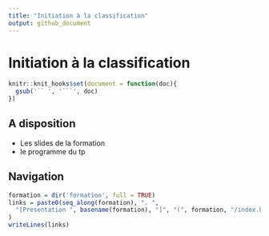 ```yaml
---
title: "Initiation à la classification"
output: github_document
---
```


# Initiation à la classification



```r
knitr::knit_hooks$set(document = function(doc){
  gsub('`` ', '```', doc)
})
```



## A disposition 

- Les slides de la formation
- le programme du tp



## Navigation

```r
formation = dir('formation', full = TRUE)
links = paste0(seq_along(formation), ". ", 
  "[Presentation ", basename(formation), "]", "(", formation, "/index.html)"
)
writeLines(links)
```
